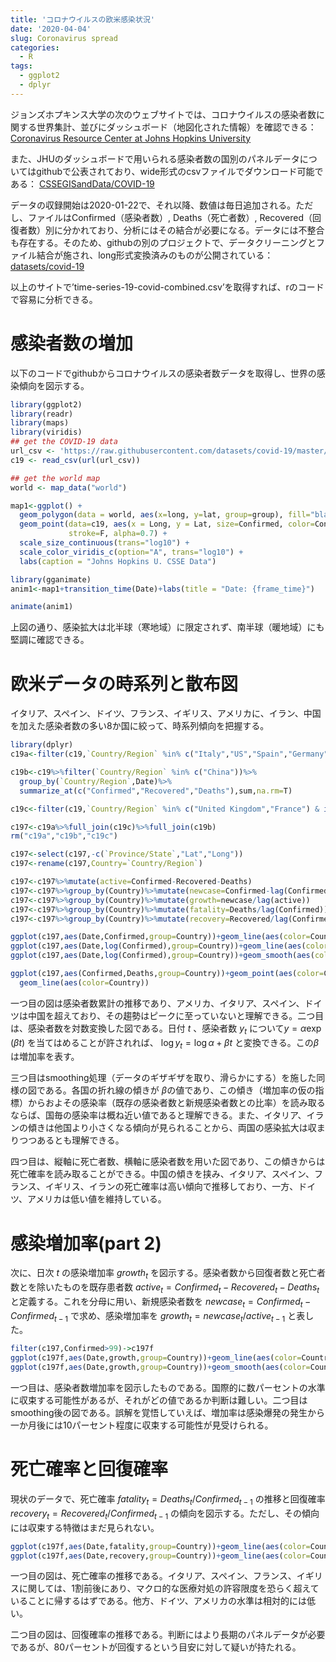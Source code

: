 ```yaml
---
title: 'コロナウイルスの欧米感染状況'
date: '2020-04-04'
slug: Coronavirus spread
categories:
  - R
tags:
  - ggplot2
  - dplyr
---
```


ジョンズホプキンス大学の次のウェブサイトでは、コロナウイルスの感染者数に関する世界集計、並びにダッシュボード（地図化された情報）を確認できる：
[Coronavirus Resource Center at Johns Hopkins University](https://coronavirus.jhu.edu/)

また、JHUのダッシュボードで用いられる感染者数の国別のパネルデータについてはgithubで公表されており、wide形式のcsvファイルでダウンロード可能である：
[CSSEGISandData/COVID-19](https://github.com/CSSEGISandData/COVID-19/tree/master/csse_covid_19_data)

データの収録開始は2020-01-22で、それ以降、数値は毎日追加される。ただし、ファイルはConfirmed（感染者数）, Deaths（死亡者数）, Recovered（回復者数）別に分かれており、分析にはその結合が必要になる。データには不整合も存在する。そのため、githubの別のプロジェクトで、データクリーニングとファイル結合が施され、long形式変換済みのものが公開されている：
[datasets/covid-19](https://github.com/datasets/covid-19)

以上のサイトで'time-series-19-covid-combined.csv'を取得すれば、rのコードで容易に分析できる。


# 感染者数の増加

以下のコードでgithubからコロナウイルスの感染者数データを取得し、世界の感染傾向を図示する。

```r
library(ggplot2)
library(readr)
library(maps)
library(viridis)
## get the COVID-19 data
url_csv <- 'https://raw.githubusercontent.com/datasets/covid-19/master/data/time-series-19-covid-combined.csv'
c19 <- read_csv(url(url_csv)) 

## get the world map
world <- map_data("world")

map1<-ggplot() +
  geom_polygon(data = world, aes(x=long, y=lat, group=group), fill="black", alpha=0.5) +
  geom_point(data=c19, aes(x = Long, y = Lat, size=Confirmed, color=Confirmed),
             stroke=F, alpha=0.7) +
  scale_size_continuous(trans="log10") +
  scale_color_viridis_c(option="A", trans="log10") +
  labs(caption = "Johns Hopkins U. CSSE Data")

library(gganimate)
anim1<-map1+transition_time(Date)+labs(title = "Date: {frame_time}")

animate(anim1)

```

上図の通り、感染拡大は北半球（寒地域）に限定されず、南半球（暖地域）にも堅調に確認できる。

# 欧米データの時系列と散布図

イタリア、スペイン、ドイツ、フランス、イギリス、アメリカに、イラン、中国を加えた感染者数の多い8か国に絞って、時系列傾向を把握する。

```r
library(dplyr)
c19a<-filter(c19,`Country/Region` %in% c("Italy","US","Spain","Germany","Iran")) 

c19b<-c19%>%filter(`Country/Region` %in% c("China"))%>%
  group_by(`Country/Region`,Date)%>%
  summarize_at(c("Confirmed","Recovered","Deaths"),sum,na.rm=T)

c19c<-filter(c19,`Country/Region` %in% c("United Kingdom","France") & is.na(`Province/State`))

c197<-c19a%>%full_join(c19c)%>%full_join(c19b)
rm("c19a","c19b","c19c")

c197<-select(c197,-c(`Province/State`,"Lat","Long"))
c197<-rename(c197,Country=`Country/Region`)

c197<-c197%>%mutate(active=Confirmed-Recovered-Deaths)
c197<-c197%>%group_by(Country)%>%mutate(newcase=Confirmed-lag(Confirmed))
c197<-c197%>%group_by(Country)%>%mutate(growth=newcase/lag(active))
c197<-c197%>%group_by(Country)%>%mutate(fatality=Deaths/lag(Confirmed))
c197<-c197%>%group_by(Country)%>%mutate(recovery=Recovered/lag(Confirmed))

ggplot(c197,aes(Date,Confirmed,group=Country))+geom_line(aes(color=Country),size=1)
ggplot(c197,aes(Date,log(Confirmed),group=Country))+geom_line(aes(color=Country),size=1)
ggplot(c197,aes(Date,log(Confirmed),group=Country))+geom_smooth(aes(color=Country),se=F)

ggplot(c197,aes(Confirmed,Deaths,group=Country))+geom_point(aes(color=Country),size=2)+
  geom_line(aes(color=Country))
```

一つ目の図は感染者数累計の推移であり、アメリカ、イタリア、スペイン、ドイツは中国を超えており、その趨勢はピークに至っていないと理解できる。二つ目は、感染者数を対数変換した図である。日付 $t$ 、感染者数 $y_t$ について$y=\alpha\exp(\beta t)$ を当てはめることが許されれば、 $\log y_t=\log \alpha+\beta t$ と変換できる。この$\beta$は増加率を表す。

三つ目はsmoothing処理（データのギザギザを取り、滑らかにする）を施した同様の図である。各国の折れ線の傾きが $\beta$の値であり、この傾き（増加率の仮の指標）からおよその感染率（既存の感染者数と新規感染者数との比率）を読み取るならば、国毎の感染率は概ね近い値であると理解できる。また、イタリア、イランの傾きは他国より小さくなる傾向が見られることから、両国の感染拡大は収まりつつあるとも理解できる。

四つ目は、縦軸に死亡者数、横軸に感染者数を用いた図であり、この傾きからは死亡確率を読み取ることができる。中国の傾きを挟み、イタリア、スペイン、フランス、イギリス、イランの死亡確率は高い傾向で推移しており、一方、ドイツ、アメリカは低い値を維持している。


# 感染増加率(part 2)

次に、日次 $t$ の感染増加率 $growth_t$ を図示する。感染者数から回復者数と死亡者数とを除いたものを既存患者数 $active_t=Confirmed_t-Recovered_t-Deaths_t$ と定義する。これを分母に用い、新規感染者数を $newcase_t=Confirmed_t - Confirmed_{t-1}$ で求め、感染増加率を $growth_t=newcase_t/active_{t-1}$ と表した。

```r
filter(c197,Confirmed>99)->c197f
ggplot(c197f,aes(Date,growth,group=Country))+geom_line(aes(color=Country),size=1)
ggplot(c197f,aes(Date,growth,group=Country))+geom_smooth(aes(color=Country),se=F)
```

一つ目は、感染者数増加率を図示したものである。国際的に数パーセントの水準に収束する可能性があるが、それがどの値であるか判断は難しい。二つ目はsmoothing後の図である。誤解を覚悟していえば、増加率は感染爆発の発生から一か月後には10パーセント程度に収束する可能性が見受けられる。


# 死亡確率と回復確率

現状のデータで、死亡確率 $fatality_t=Deaths_t/Confirmed_{t-1}$ の推移と回復確率 $recovery_t=Recovered_t/Confirmed_{t-1}$ の傾向を図示する。ただし、その傾向には収束する特徴はまだ見られない。

```r
ggplot(c197f,aes(Date,fatality,group=Country))+geom_line(aes(color=Country),size=1)
ggplot(c197f,aes(Date,recovery,group=Country))+geom_line(aes(color=Country),size=1)
```

一つ目の図は、死亡確率の推移である。イタリア、スペイン、フランス、イギリスに関しては、1割前後にあり、マクロ的な医療対処の許容限度を恐らく超えていることに帰するはずである。他方、ドイツ、アメリカの水準は相対的には低い。

二つ目の図は、回復確率の推移である。判断にはより長期のパネルデータが必要であるが、80パーセントが回復するという目安に対して疑いが持たれる。



